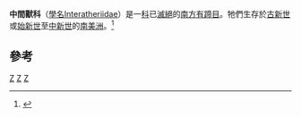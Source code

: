 {{Automatic Taxobox
| taxon = Interatheriidae
| authority = [[佛羅倫天奴·阿米希諾|Ameghino]], 1887
| fossil_range = {{Fossil range|48|6.8}}[[始新世|始新世]]至晚[[中新世|中新世]]
| subdivision_ranks = [[亞科|亞科]]及[[屬|屬]]
| subdivision =
* †[[中間獸亞科|中間獸亞科]] Interatheriinae
** †[[古柱獸屬|古柱獸屬]] ''Archaeophylus''
** †''Caenophilus''
** †''Cochilius''
** †''Epipatriarchus''
** †[[中間獸屬|中間獸屬]] ''Interatherium''
** †''Medistylus''
** †''Miocochilius''
** †''Paracochilius''
** †[[斜節獸屬|斜節獸屬]] ''Plagiarthrus''
** †[[原齒獸屬|原齒獸屬]] ''Protypotherium''
* †Munyiziinae
** †''Munyizia''
* †[[南方猴亞科|南方猴亞科]] Notopithecinae
** †''Antepithecus''
** †''Guilielmoscottia''
** †[[南方猴屬|南方猴屬]] ''Notopithecus''
** †''Transpithecus''
}}

'''中間獸科'''（[[學名|學名]]Interatheriidae）是一[[科|科]]已[[滅絕|滅絕]]的[[南方有蹄目|南方有蹄目]]。牠們生存於[[古新世|古新世]]或[[始新世|始新世]]至[[中新世|中新世]]的[[南美洲|南美洲]]。<ref name=McKennaBell1997>{{Cite book en|author=McKenna, Malcolm C., and Bell, Susan K.|year=1997|title=Classification of Mammals Above the Species Level|publisher=Columbia University Press|location=New York|pages=631 pp.|id=ISBN 0-231-11013-8}}</ref>

==參考==
{{reflist}}

{{Taxonbar}}
[[Category:型獸亞目|Z]]
[[Category:中間獸科|Z]]
[[Category:_1887年描述的分类群|Z]]